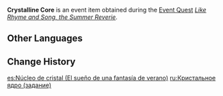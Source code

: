 {{Item Infobox
|id           = 101896; 101897; 101898
|image        = Item Crystalline Core.png
|type         = Quest Items
|group        = Event Items
|description  = The crystalline core component that was missing from the curious Fatui machine. According to Persikov's manuscript, the machine can be restarted if three such cores are found and inserted into the device.
|source1      = [[Like Rhyme and Song, the Summer Reverie]]
|event        = Summertime Odyssey
}}
'''Crystalline Core''' is an event item obtained during the [[Event Quest]] ''[[Like Rhyme and Song, the Summer Reverie]]''.

==Other Languages==
{{Other Languages
|default_hidden = 1
|en      = Crystalline Core
|zhs     = 晶核
|zhs_rm  = Jīng Hé
|zht     = 晶核
|zht_rm  = Jīng Hé
|ja      = 晶核
|ja_rm   = Shoukaku{{Assumed}}
|ko      = 수정 코어
|ko_rm   = Sujeong Koeo
|es      = Núcleo de cristal
|fr      = Noyau cristallin
|ru      = Кристальное ядро
|th      = แกนคริสตัล
|th_rm   = 
|vi      = Tinh Hạt Nhân
|de      = Kristallkern
|id      = Inti Kristal
|pt      = Núcleo de Cristal
|tr      = Kristal Çekirdek
|it      = Nucleo cristallino
}}

==Change History==
{{Change History|2.8}}

[[es:Núcleo de cristal (El sueño de una fantasía de verano)]]
[[ru:Кристальное ядро (задание)]]